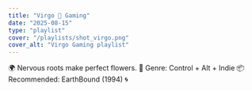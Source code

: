 ```yaml
---
title: "Virgo 🌷 Gaming"
date: "2025-08-15"
type: "playlist"
cover: "/playlists/shot_virgo.png"
cover_alt: "Virgo Gaming playlist"
---
```


🌍 Nervous roots make perfect flowers. 🌸 Genre: Control + Alt + Indie 📦 Recommended: EarthBound (1994) 🌀

<SpotifyEmbed url="https://open.spotify.com/embed/playlist/18b2vuovmsQxMhcH6C4iW6" />

<GameBlock gameSlug="earthbound-1994" />